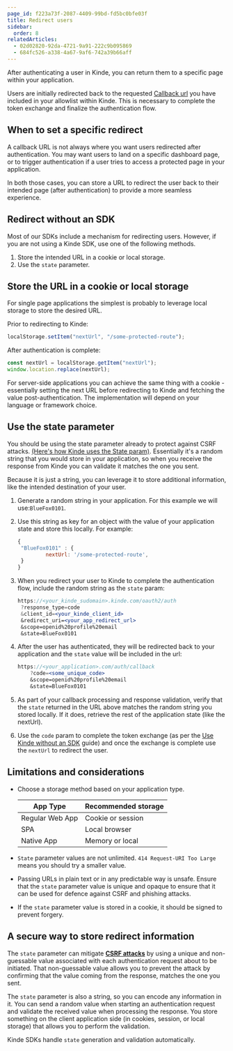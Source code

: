 ```yaml
---
page_id: f223a73f-2087-4409-99bd-fd5bc0bfe03f
title: Redirect users
sidebar:
  order: 8
relatedArticles:
  - 02d02820-92da-4721-9a91-222c9b095869
  - 684fc526-a338-4a67-9af6-742a39b66aff
---
```


After authenticating a user in Kinde, you can return them to a specific page within your application.

Users are initially redirected back to the requested [Callback url](/get-started/connect/callback-urls/) you have included in your allowlist within Kinde. This is necessary to complete the token exchange and finalize the authentication flow.

## When to set a specific redirect

A callback URL is not always where you want users redirected after authentication. You may want users to land on a specific dashboard page, or to trigger authentication if a user tries to access a protected page in your application.

In both those cases, you can store a URL to redirect the user back to their intended page (after authentication) to provide a more seamless experience.

## Redirect without an SDK

Most of our SDKs include a mechanism for redirecting users. However, if you are not using a Kinde SDK, use one of the following methods.

1. Store the intended URL in a cookie or local storage.
2. Use the `state` parameter.

## Store the URL in a cookie or local storage

For single page applications the simplest is probably to leverage local storage to store the desired URL.

Prior to redirecting to Kinde:

```jsx
localStorage.setItem("nextUrl", "/some-protected-route");
```

After authentication is complete:

```jsx
const nextUrl = localStorage.getItem("nextUrl");
window.location.replace(nextUrl);
```

For server-side applications you can achieve the same thing with a cookie - essentially setting the next URL before redirecting to Kinde and fetching the value post-authentication. The implementation will depend on your language or framework choice.

## Use the state parameter

You should be using the state parameter already to protect against CSRF attacks. [(Here's how Kinde uses the State param)](/get-started/learn-about-kinde/kinde-product-security/#csrf-protections-via-state-parameter). Essentially it's a random string that you would store in your application, so when you receive the response from Kinde you can validate it matches the one you sent.

Because it is just a string, you can leverage it to store additional information, like the intended destination of your user.

1. Generate a random string in your application. For this example we will use:`BlueFox0101`.
2. Use this string as key for an object with the value of your application state and store this locally. For example:

   ```jsx
   {
   	"BlueFox0101" : {
   			nextUrl: '/some-protected-route',
   	}
   }
   ```

3. When you redirect your user to Kinde to complete the authentication flow, include the random string as the `state` param:

   ```jsx
   https://<your_kinde_sudomain>.kinde.com/oauth2/auth
   	?response_type=code
   	&client_id=<your_kinde_client_id>
   	&redirect_uri=<your_app_redirect_url>
   	&scope=openid%20profile%20email
   	&state=BlueFox0101
   ```

4. After the user has authenticated, they will be redirected back to your application and the `state` value will be included in the url:

   ```jsx
   https://<your_application>.com/auth/callback
       ?code=<some_unique_code>
       &scope=openid%20profile%20email
       &state=BlueFox0101
   ```

5. As part of your callback processing and response validation, verify that the `state` returned in the URL above matches the random string you stored locally. If it does, retrieve the rest of the application state (like the nextUrl).
6. Use the `code` param to complete the token exchange (as per the [Use Kinde without an SDK](/developer-tools/about/using-kinde-without-an-sdk/#handling-the-callback) guide) and once the exchange is complete use the `nextUrl` to redirect the user.

## **Limitations and considerations**

- Choose a storage method based on your application type.

  | App Type        | Recommended storage |
  | --------------- | ------------------- |
  | Regular Web App | Cookie or session   |
  | SPA             | Local browser       |
  | Native App      | Memory or local     |

- `State` parameter values are not unlimited. `414 Request-URI Too Large` means you should try a smaller value.
- Passing URLs in plain text or in any predictable way is unsafe. Ensure that the `state` parameter value is unique and opaque to ensure that it can be used for defence against CSRF and phishing attacks.
- If the `state` parameter value is stored in a cookie, it should be signed to prevent forgery.

## A secure way to store redirect information

The `state` parameter can mitigate [**CSRF attacks**](https://en.wikipedia.org/wiki/Cross-site_request_forgery) by using a unique and non-guessable value associated with each authentication request about to be initiated. That non-guessable value allows you to prevent the attack by confirming that the value coming from the response, matches the one you sent.

The `state` parameter is also a string, so you can encode any information in it. You can send a random value when starting an authentication request and validate the received value when processing the response. You store something on the client application side (in cookies, session, or local storage) that allows you to perform the validation.

Kinde SDKs handle `state` generation and validation automatically.
